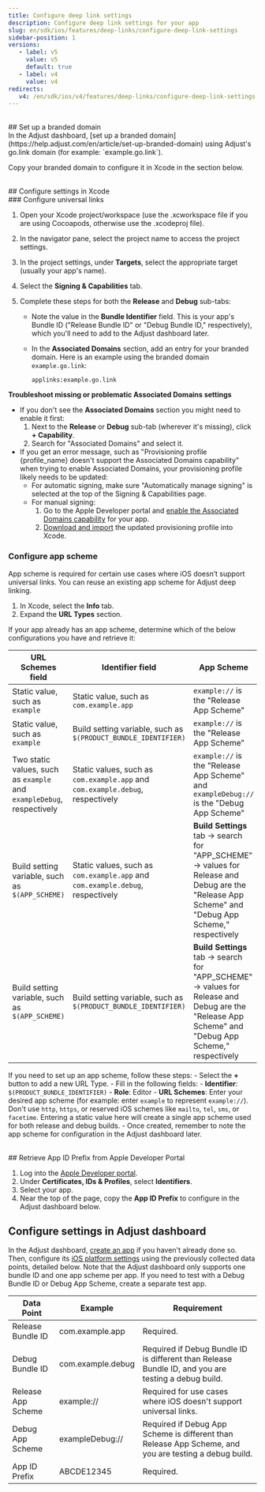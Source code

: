 ```yaml
---
title: Configure deep link settings
description: Configure deep link settings for your app
slug: en/sdk/ios/features/deep-links/configure-deep-link-settings
sidebar-position: 1
versions:
   - label: v5
     value: v5
     default: true
   - label: v4
     value: v4
redirects:
   v4: /en/sdk/ios/v4/features/deep-links/configure-deep-link-settings
---
```


<br />
## Set up a branded domain
<br />
In the Adjust dashboard, [set up a branded
domain](https://help.adjust.com/en/article/set-up-branded-domain) using Adjust's
go.link domain (for example: `example.go.link`).

Copy your branded domain to configure it in Xcode in the section below.

<br />
## Configure settings in Xcode
<br />
### Configure universal links

1. Open your Xcode project/workspace (use the .xcworkspace file if you are using Cocoapods, otherwise use the .xcodeproj file).
2. In the navigator pane, select the project name to access the project settings.
3. In the project settings, under **Targets**, select the appropriate target (usually your app's name).
4. Select the **Signing & Capabilities** tab.
5. Complete these steps for both the **Release** and **Debug** sub-tabs:

   -  Note the value in the **Bundle Identifier** field. This is your app's Bundle ID ("Release Bundle ID" or "Debug Bundle ID," respectively), which you'll need to add to the Adjust dashboard later.
   -  In the **Associated Domains** section, add an entry for your branded domain. Here is an example using the branded domain `example.go.link`:

      `applinks:example.go.link`

**Troubleshoot missing or problematic Associated Domains settings**

-  If you don't see the **Associated Domains** section you might need to enable it first:
   1. Next to the **Release** or **Debug** sub-tab (wherever it's missing), click **+ Capability**.
   2. Search for "Associated Domains" and select it.
-  If you get an error message, such as "Provisioning profile \{profile_name\} doesn't support the Associated Domains capability" when trying to enable Associated Domains, your provisioning profile likely needs to be updated:
   -  For automatic signing, make sure "Automatically manage signing" is selected at the top of the Signing & Capabilities page.
   -  For manual signing:
      1. Go to the Apple Developer portal and [enable the Associated Domains capability](https://developer.apple.com/help/account/manage-identifiers/enable-app-capabilities) for your app.
      2. [Download and import](https://help.apple.com/xcode/mac/current/#/dev1bf96f17e) the updated provisioning profile into Xcode.

### Configure app scheme

App scheme is required for certain use cases where iOS doesn’t support universal links. You can reuse an existing app scheme for Adjust deep linking.

1. In Xcode, select the **Info** tab.
2. Expand the **URL Types** section.

If your app already has an app scheme, determine which of the below configurations you have and retrieve it:

| **URL Schemes** field                                                 | **Identifier** field                                                           | App Scheme                                                                                                                                          |
| --------------------------------------------------------------------- | ------------------------------------------------------------------------------ | --------------------------------------------------------------------------------------------------------------------------------------------------- |
| Static value, such as `example`                                       | Static value, such as `com.example.app`                                        | `example://` is the "Release App Scheme"                                                                                                            |
| Static value, such as `example`                                       | Build setting variable, such as `$(PRODUCT_BUNDLE_IDENTIFIER)`                 | `example://` is the "Release App Scheme"                                                                                                            |
| Two static values, such as `example` and `exampleDebug`, respectively | Static values, such as `com.example.app` and `com.example.debug`, respectively | `example://` is the "Release App Scheme" and `exampleDebug://` is the "Debug App Scheme"                                                            |
| Build setting variable, such as `$(APP_SCHEME)`                       | Static values, such as `com.example.app` and `com.example.debug`, respectively | **Build Settings** tab -> search for "APP_SCHEME" -> values for Release and Debug are the "Release App Scheme" and "Debug App Scheme," respectively |
| Build setting variable, such as `$(APP_SCHEME)`                       | Build setting variable, such as `$(PRODUCT_BUNDLE_IDENTIFIER)`                 | **Build Settings** tab -> search for "APP_SCHEME" -> values for Release and Debug are the "Release App Scheme" and "Debug App Scheme," respectively |

If you need to set up an app scheme, follow these steps: - Select the **+** button to add a new URL Type. - Fill in the following fields: - **Identifier**: `$(PRODUCT_BUNDLE_IDENTIFIER)` - **Role**: Editor - **URL Schemes**: Enter your desired app scheme (for example: enter `example` to represent `example://`). Don't use `http`, `https`, or reserved iOS schemes like `mailto`, `tel`, `sms`, or `facetime`. Entering a static value here will create a single app scheme used for both release and debug builds. - Once created, remember to note the app scheme for configuration in the Adjust dashboard later.

<br />
## Retrieve App ID Prefix from Apple Developer Portal

1. Log into the [Apple Developer portal](https://developer.apple.com/account/).
2. Under **Certificates, IDs & Profiles**, select **Identifiers**.
3. Select your app.
4. Near the top of the page, copy the **App ID Prefix** to configure in the Adjust dashboard below.
   <br />

## Configure settings in Adjust dashboard

In the Adjust dashboard, [create an app](https://help.adjust.com/en/article/app-setup) if you haven't already done so. Then, configure its [iOS platform settings](https://help.adjust.com/en/article/platforms-ios-android-amazon-microsoft) using the previously collected data points, detailed below. Note that the Adjust dashboard only supports one bundle ID and one app scheme per app. If you need to test with a Debug Bundle ID or Debug App Scheme, create a separate test app.

| Data Point         | Example           | Requirement                                                                                           |
| ------------------ | ----------------- | ----------------------------------------------------------------------------------------------------- |
| Release Bundle ID  | com.example.app   | Required.                                                                                             |
| Debug Bundle ID    | com.example.debug | Required if Debug Bundle ID is different than Release Bundle ID, and you are testing a debug build.   |
| Release App Scheme | example://        | Required for use cases where iOS doesn't support universal links.                                     |
| Debug App Scheme   | exampleDebug://   | Required if Debug App Scheme is different than Release App Scheme, and you are testing a debug build. |
| App ID Prefix      | ABCDE12345        | Required.                                                                                             |
